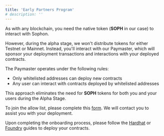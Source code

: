 ```yaml
---
title: 'Early Partners Program'
# description: ''
---
```


As with any blockchain, you need the native token (**SOPH** in our case) to interact with Sophon.

However, during the alpha stage, we won't distribute tokens for either Testnet or Mainnet. Instead, you'll interact with our Paymaster, which will sponsor your deployment transactions and interactions with your deployed contracts.

The Paymaster operates under the following rules:
- Only whitelisted addresses can deploy new contracts
- Any user can interact with contracts deployed by whitelisted addresses

This approach eliminates the need for **SOPH** tokens for both you and your users during the Alpha Stage.

<Tip>To join the allow list, please complete this [form](https://forms.gle/j3BTuHJUL2apBT8d9). We will contact you to assist you with your deployment.</Tip>

Upon completing the onboarding process, please follow the [Hardhat](/build/interact/hardhat) or [Foundry](/build/interact/foundry) guides to deploy your contracts.
